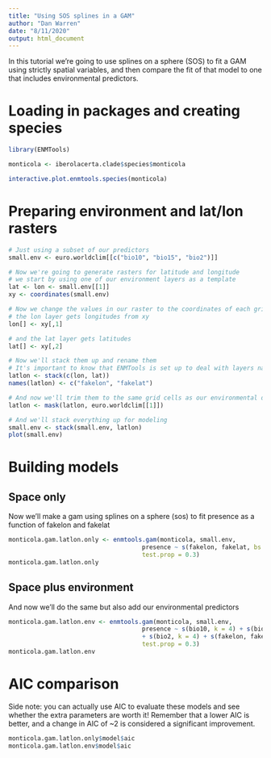 ```yaml
---
title: "Using SOS splines in a GAM"
author: "Dan Warren"
date: "8/11/2020"
output: html_document
---
```


In this tutorial we're going to use splines on a sphere (SOS) to fit a GAM using strictly spatial variables, and then compare the fit of that model to one that includes environmental predictors.

# Loading in packages and creating species

```r
library(ENMTools)

monticola <- iberolacerta.clade$species$monticola

interactive.plot.enmtools.species(monticola)
```

# Preparing environment and lat/lon rasters

```r
# Just using a subset of our predictors
small.env <- euro.worldclim[[c("bio10", "bio15", "bio2")]]

# Now we're going to generate rasters for latitude and longitude
# we start by using one of our environment layers as a template
lat <- lon <- small.env[[1]]
xy <- coordinates(small.env)

# Now we change the values in our raster to the coordinates of each grid cell
# the lon layer gets longitudes from xy
lon[] <- xy[,1]

# and the lat layer gets latitudes
lat[] <- xy[,2]

# Now we'll stack them up and rename them
# It's important to know that ENMTools is set up to deal with layers named "x" and "y" or any variation of "lat" and "lon" automatically.  If we don't want to confuse it, we need to name these something else.
latlon <- stack(c(lon, lat))
names(latlon) <- c("fakelon", "fakelat")

# And now we'll trim them to the same grid cells as our environmental data
latlon <- mask(latlon, euro.worldclim[[1]])

# And we'll stack everything up for modeling
small.env <- stack(small.env, latlon)
plot(small.env)
```


# Building models

## Space only

Now we'll make a gam using splines on a sphere (sos) to fit presence as a function of fakelon and fakelat
```r
monticola.gam.latlon.only <- enmtools.gam(monticola, small.env,
                                     presence ~ s(fakelon, fakelat, bs = "sos"),
                                     test.prop = 0.3)
monticola.gam.latlon.only
```

## Space plus environment

And now we'll do the same but also add our environmental predictors
```r
monticola.gam.latlon.env <- enmtools.gam(monticola, small.env,
                                     presence ~ s(bio10, k = 4) + s(bio15, k = 4) 
                                     + s(bio2, k = 4) + s(fakelon, fakelat, bs = "sos"),
                                     test.prop = 0.3)
monticola.gam.latlon.env
```

# AIC comparison

Side note: you can actually use AIC to evaluate these models and see whether the extra parameters are worth it!  Remember that a lower AIC is better, and a change in AIC of ~2 is considered a significant improvement.

```r
monticola.gam.latlon.only$model$aic
monticola.gam.latlon.env$model$aic
```


